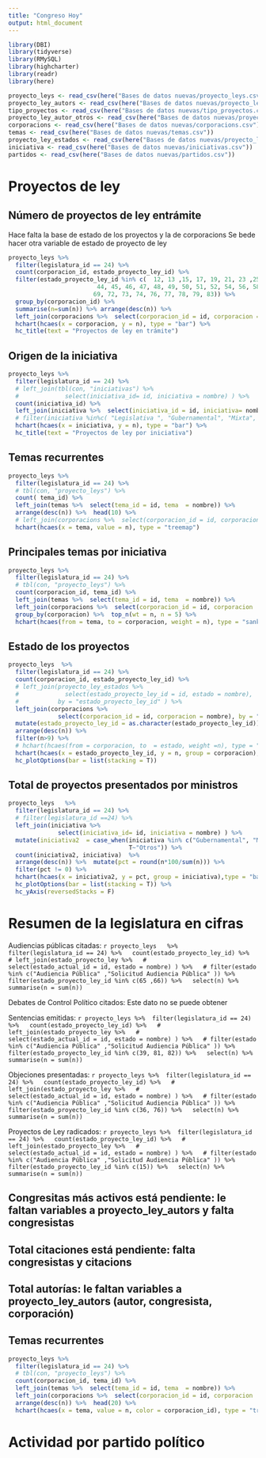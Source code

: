 ```yaml
---
title: "Congreso Hoy"
output: html_document
---
```


```r
library(DBI)
library(tidyverse)
library(RMySQL)
library(highcharter)
library(readr)
library(here)

proyecto_leys <- read_csv(here("Bases de datos nuevas/proyecto_leys.csv"))
proyecto_ley_autors <- read_csv(here("Bases de datos nuevas/proyecto_ley_autors.csv"))
tipo_proyectos <- read_csv(here("Bases de datos nuevas/tipo_proyectos.csv"))
proyecto_ley_autor_otros <- read_csv(here("Bases de datos nuevas/proyecto_ley_autors, proyecto_ley_autor_otros.csv"))
corporacions <- read_csv(here("Bases de datos nuevas/corporacions.csv"))
temas <- read_csv(here("Bases de datos nuevas/temas.csv"))
proyecto_ley_estados <- read_csv(here("Bases de datos nuevas/proyecto_ley_estados.csv"))
iniciativa <- read_csv(here("Bases de datos nuevas/iniciativas.csv"))
partidos <- read_csv(here("Bases de datos nuevas/partidos.csv"))
```


# Proyectos de ley

## Número de proyectos de ley entrámite
Hace falta la base de estado de los proyectos y la de corporacions 
Se bede hacer otra variable de estado de proyecto de ley

```r
proyecto_leys %>% 
  filter(legislatura_id == 24) %>%
  count(corporacion_id, estado_proyecto_ley_id) %>%
  filter(estado_proyecto_ley_id %in% c(  12, 13 ,15, 17, 19, 21, 23 ,25 ,27, 29, 31, 37, 42, 43,
                         44, 45, 46, 47, 48, 49, 50, 51, 52, 54, 56, 58, 60 ,63, 64, 65, 66, 68,
                        69, 72, 73, 74, 76, 77, 78, 79, 83)) %>%
  group_by(corporacion_id) %>% 
  summarise(n=sum(n)) %>% arrange(desc(n)) %>%  
  left_join(corporacions %>%  select(corporacion_id = id, corporacion = nombre), by = "corporacion_id") %>% 
  hchart(hcaes(x = corporacion, y = n), type = "bar") %>% 
  hc_title(text = "Proyectos de ley en trámite")
```

## Origen de la iniciativa

```r
proyecto_leys %>% 
  filter(legislatura_id == 24) %>%
  # left_join(tbl(con, "iniciativas") %>%
  #             select(iniciativa_id= id, iniciativa = nombre) ) %>% 
  count(iniciativa_id) %>% 
  left_join(iniciativa %>%  select(iniciativa_id = id, iniciativa= nombre)) %>% 
  # filter(iniciativa %in%c( "Legislativa ", "Gubernamental", "Mixta", "Otras entidades ")) %>% 
  hchart(hcaes(x = iniciativa, y = n), type = "bar") %>% 
  hc_title(text = "Proyectos de ley por iniciativa")
```

## Temas recurrentes

```r
proyecto_leys %>% 
  filter(legislatura_id == 24) %>%
  # tbl(con, "proyecto_leys") %>%  
  count( tema_id) %>% 
  left_join(temas %>%  select(tema_id = id, tema  = nombre)) %>% 
  arrange(desc(n)) %>%  head(10) %>% 
  # left_join(corporacions %>%  select(corporacion_id = id, corporacion  = nombre) ) 
  hchart(hcaes(x = tema, value = n), type = "treemap")
```
## Principales temas por iniciativa
```r
proyecto_leys %>% 
  filter(legislatura_id == 24) %>%
  # tbl(con, "proyecto_leys") %>%  
  count(corporacion_id, tema_id) %>% 
  left_join(temas %>%  select(tema_id = id, tema  = nombre)) %>% 
  left_join(corporacions %>%  select(corporacion_id = id, corporacion  = nombre) ) %>% 
  group_by(corporacion) %>%  top_n(wt = n, n = 5) %>% 
  hchart(hcaes(from = tema, to = corporacion, weight = n), type = "sankey")
```


## Estado de los proyectos

```r
proyecto_leys  %>%
  filter(legislatura_id == 24) %>%
  count(corporacion_id, estado_proyecto_ley_id) %>%
  # left_join(proyecto_ley_estados %>%
  #             select(estado_proyecto_ley_id = id, estado = nombre),
  #           by = "estado_proyecto_ley_id" ) %>%
  left_join(corporacions %>%
              select(corporacion_id = id, corporacion = nombre), by = "corporacion_id" ) %>%
  mutate(estado_proyecto_ley_id = as.character(estado_proyecto_ley_id)) %>% 
  arrange(desc(n)) %>% 
  filter(n>9) %>% 
  # hchart(hcaes(from = corporacion, to  = estado, weight =n), type = "sankey") 
  hchart(hcaes(x = estado_proyecto_ley_id, y = n, group = corporacion), type = "bar") %>% 
  hc_plotOptions(bar = list(stacking = T))
```
## Total de proyectos presentados por ministros
```r
proyecto_leys   %>% 
  filter(legislatura_id == 24) %>%
  # filter(legislatura_id ==24) %>% 
  left_join(iniciativa %>%
              select(iniciativa_id= id, iniciativa = nombre) ) %>% 
  mutate(iniciativa2  = case_when(iniciativa %in% c("Gubernamental", "Mixta")~ "Ministros", 
                                  T~"Otros")) %>%  
  count(iniciativa2, iniciativa)  %>% 
  arrange(desc(n)) %>%  mutate(pct = round(n*100/sum(n))) %>% 
  filter(pct != 0) %>% 
  hchart(hcaes(x = iniciativa2, y = pct, group = iniciativa),type = "bar") %>% 
  hc_plotOptions(bar = list(stacking = T)) %>% 
  hc_yAxis(reversedStacks = F)

```

# Resumen de la legislatura en cifras
Audiencias públicas citadas: `r proyecto_leys   %>% 
filter(legislatura_id == 24) %>%
  count(estado_proyecto_ley_id) %>%
  # left_join(estado_proyecto_ley %>%
  #             select(estado_actual_id = id, estado = nombre) ) %>%
  # filter(estado %in% c("Audiencia Pública" ,"Solicitud Audiencia Pública" )) %>%
  filter(estado_proyecto_ley_id %in% c(65 ,66)) %>%
  select(n) %>% summarise(n = sum(n))`
  
Debates de Control Político citados: Este dato no se puede obtener
  
Sentencias emitidas: `r proyecto_leys %>% 
filter(legislatura_id == 24) %>%
  count(estado_proyecto_ley_id) %>%
  # left_join(estado_proyecto_ley %>%
  #             select(estado_actual_id = id, estado = nombre) ) %>%
  # filter(estado %in% c("Audiencia Pública" ,"Solicitud Audiencia Pública" )) %>%
  filter(estado_proyecto_ley_id %in% c(39, 81, 82)) %>%
  select(n) %>% summarise(n = sum(n))`

Objeciones presentadas: `r proyecto_leys %>% 
filter(legislatura_id == 24) %>%
  count(estado_proyecto_ley_id) %>%
  # left_join(estado_proyecto_ley %>%
  #             select(estado_actual_id = id, estado = nombre) ) %>%
  # filter(estado %in% c("Audiencia Pública" ,"Solicitud Audiencia Pública" )) %>%
  filter(estado_proyecto_ley_id %in% c(36, 76)) %>%
  select(n) %>% summarise(n = sum(n))`

Proyectos de Ley radicados:  `r proyecto_leys %>% 
filter(legislatura_id == 24) %>%
  count(estado_proyecto_ley_id) %>%
  # left_join(estado_proyecto_ley %>%
  #             select(estado_actual_id = id, estado = nombre) ) %>%
  # filter(estado %in% c("Audiencia Pública" ,"Solicitud Audiencia Pública" )) %>%
  filter(estado_proyecto_ley_id %in% c(15)) %>%
  select(n) %>% summarise(n = sum(n))`

## Congresitas más activos está pendiente: le faltan variables a proyecto_ley_autors y falta congresistas

## Total citaciones está pendiente:  falta congresistas y citacions

## Total autorías: le faltan variables a proyecto_ley_autors (autor, congresista, corporación)

## Temas recurrentes
```r

proyecto_leys %>% 
  filter(legislatura_id == 24) %>%
  # tbl(con, "proyecto_leys") %>%  
  count(corporacion_id, tema_id) %>% 
  left_join(temas %>%  select(tema_id = id, tema  = nombre)) %>% 
  left_join(corporacions %>%  select(corporacion_id = id, corporacion  = nombre) ) %>% 
  arrange(desc(n)) %>%  head(20) %>% 
  hchart(hcaes(x = tema, value = n, color = corporacion_id), type = "treemap")
```
# Actividad por partido político



